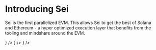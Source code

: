 
# Introducing Sei

Sei is the first parallelized EVM. This allows Sei to get the best of Solana and Ethereum - a hyper optimized execution layer that benefits from the tooling and mindshare around the EVM.

<Cards>
  <Card title="Overview" href="/overview" icon={<GanttChartSquare />} />
  <Card title="User Guide" href="/setting-up-a-wallet" icon={<Wallet />} />
  <Card
    title="Developer Guides"
    href="/quickstart/introduction"
    icon={<Wrench />}
  />
</Cards>
